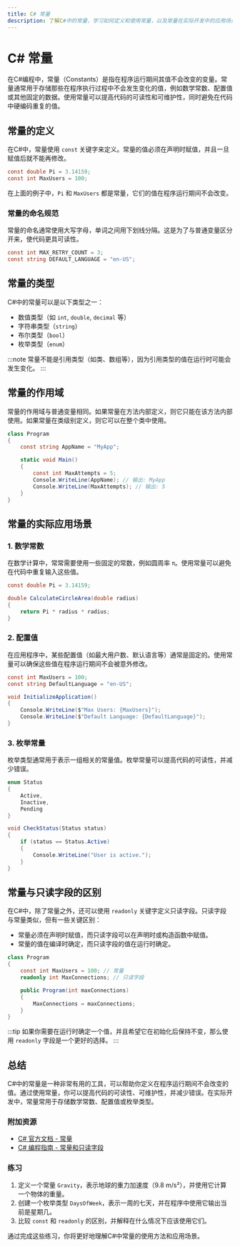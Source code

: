 ```yaml
---
title: C# 常量
description: 了解C#中的常量，学习如何定义和使用常量，以及常量在实际开发中的应用场景。
---
```


# C# 常量

在C#编程中，常量（Constants）是指在程序运行期间其值不会改变的变量。常量通常用于存储那些在程序执行过程中不会发生变化的值，例如数学常数、配置值或其他固定的数据。使用常量可以提高代码的可读性和可维护性，同时避免在代码中硬编码重复的值。

## 常量的定义

在C#中，常量使用 `const` 关键字来定义。常量的值必须在声明时赋值，并且一旦赋值后就不能再修改。

```csharp
const double Pi = 3.14159;
const int MaxUsers = 100;
```

在上面的例子中，`Pi` 和 `MaxUsers` 都是常量，它们的值在程序运行期间不会改变。

### 常量的命名规范

常量的命名通常使用大写字母，单词之间用下划线分隔。这是为了与普通变量区分开来，使代码更具可读性。

```csharp
const int MAX_RETRY_COUNT = 3;
const string DEFAULT_LANGUAGE = "en-US";
```

## 常量的类型

C#中的常量可以是以下类型之一：

- 数值类型（如 `int`, `double`, `decimal` 等）
- 字符串类型（`string`）
- 布尔类型（`bool`）
- 枚举类型（`enum`）

:::note
常量不能是引用类型（如类、数组等），因为引用类型的值在运行时可能会发生变化。
:::

## 常量的作用域

常量的作用域与普通变量相同。如果常量在方法内部定义，则它只能在该方法内部使用。如果常量在类级别定义，则它可以在整个类中使用。

```csharp
class Program
{
    const string AppName = "MyApp";

    static void Main()
    {
        const int MaxAttempts = 5;
        Console.WriteLine(AppName); // 输出: MyApp
        Console.WriteLine(MaxAttempts); // 输出: 5
    }
}
```

## 常量的实际应用场景

### 1. 数学常数

在数学计算中，常常需要使用一些固定的常数，例如圆周率 `π`。使用常量可以避免在代码中重复输入这些值。

```csharp
const double Pi = 3.14159;

double CalculateCircleArea(double radius)
{
    return Pi * radius * radius;
}
```

### 2. 配置值

在应用程序中，某些配置值（如最大用户数、默认语言等）通常是固定的。使用常量可以确保这些值在程序运行期间不会被意外修改。

```csharp
const int MaxUsers = 100;
const string DefaultLanguage = "en-US";

void InitializeApplication()
{
    Console.WriteLine($"Max Users: {MaxUsers}");
    Console.WriteLine($"Default Language: {DefaultLanguage}");
}
```

### 3. 枚举常量

枚举类型通常用于表示一组相关的常量值。枚举常量可以提高代码的可读性，并减少错误。

```csharp
enum Status
{
    Active,
    Inactive,
    Pending
}

void CheckStatus(Status status)
{
    if (status == Status.Active)
    {
        Console.WriteLine("User is active.");
    }
}
```

## 常量与只读字段的区别

在C#中，除了常量之外，还可以使用 `readonly` 关键字定义只读字段。只读字段与常量类似，但有一些关键区别：

- 常量必须在声明时赋值，而只读字段可以在声明时或构造函数中赋值。
- 常量的值在编译时确定，而只读字段的值在运行时确定。

```csharp
class Program
{
    const int MaxUsers = 100; // 常量
    readonly int MaxConnections; // 只读字段

    public Program(int maxConnections)
    {
        MaxConnections = maxConnections;
    }
}
```

:::tip
如果你需要在运行时确定一个值，并且希望它在初始化后保持不变，那么使用 `readonly` 字段是一个更好的选择。
:::

## 总结

C#中的常量是一种非常有用的工具，可以帮助你定义在程序运行期间不会改变的值。通过使用常量，你可以提高代码的可读性、可维护性，并减少错误。在实际开发中，常量常用于存储数学常数、配置值或枚举类型。

### 附加资源

- [C# 官方文档 - 常量](https://learn.microsoft.com/en-us/dotnet/csharp/language-reference/keywords/const)
- [C# 编程指南 - 常量和只读字段](https://learn.microsoft.com/en-us/dotnet/csharp/programming-guide/classes-and-structs/constants)

### 练习

1. 定义一个常量 `Gravity`，表示地球的重力加速度（9.8 m/s²），并使用它计算一个物体的重量。
2. 创建一个枚举类型 `DaysOfWeek`，表示一周的七天，并在程序中使用它输出当前是星期几。
3. 比较 `const` 和 `readonly` 的区别，并解释在什么情况下应该使用它们。

通过完成这些练习，你将更好地理解C#中常量的使用方法和应用场景。